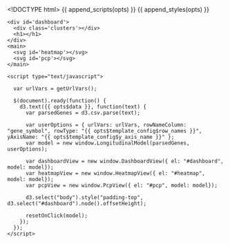 <!DOCTYPE html>
<html>

  <head>
    <meta http-equiv="Content-Type" content="text/html; charset=utf-8"/>
    <title>PCP Heatmap</title>
    {{ append_scripts(opts) }}
    {{ append_styles(opts) }}
  </head>

  <body>

    <div id='dashboard'>
      <div class='clusters'></div>
      <h1></h1>
    </div>
    <main>
      <svg id='heatmap'></svg>
      <svg id='pcp'></svg>
    </main>

    <script type="text/javascript">

      var urlVars = getUrlVars();

      $(document).ready(function() {
        d3.text({{ opts$data }}, function(text) {
          var parsedGenes = d3.csv.parse(text);

          var userOptions = { urlVars: urlVars, rowNameColumn: "gene_symbol", rowType: "{{ opts$template_config$row_names }}", yAxisName: "{{ opts$template_config$y_axis_name }}" };
          var model = new window.LongitudinalModel(parsedGenes, userOptions);

          var dashboardView = new window.DashboardView({ el: "#dashboard", model: model});
          var heatmapView = new window.HeatmapView({ el: "#heatmap", model: model});
          var pcpView = new window.PcpView({ el: "#pcp", model: model});

          d3.select("body").style("padding-top", d3.select("#dashboard").node().offsetHeight);

          resetOnClick(model);
        });
      });
    </script>

  </body>
</html>